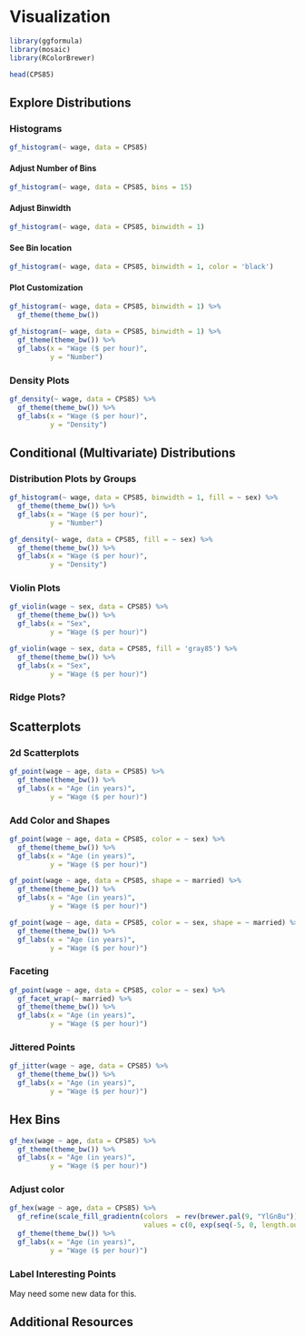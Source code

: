 # Visualization   

```r
library(ggformula)
library(mosaic)
library(RColorBrewer)

head(CPS85)
```


## Explore Distributions 


### Histograms    

```r
gf_histogram(~ wage, data = CPS85)
```

#### Adjust Number of Bins
```r
gf_histogram(~ wage, data = CPS85, bins = 15)
```


#### Adjust Binwidth

```r
gf_histogram(~ wage, data = CPS85, binwidth = 1)
```


#### See Bin location
```r
gf_histogram(~ wage, data = CPS85, binwidth = 1, color = 'black')
```

#### Plot Customization
```r
gf_histogram(~ wage, data = CPS85, binwidth = 1) %>%
  gf_theme(theme_bw())
```

```r
gf_histogram(~ wage, data = CPS85, binwidth = 1) %>%
  gf_theme(theme_bw()) %>%
  gf_labs(x = "Wage ($ per hour)", 
          y = "Number")
```



### Density Plots    

```r
gf_density(~ wage, data = CPS85) %>%
  gf_theme(theme_bw()) %>%
  gf_labs(x = "Wage ($ per hour)", 
          y = "Density")
```


## Conditional (Multivariate) Distributions 

### Distribution Plots by Groups   
```r
gf_histogram(~ wage, data = CPS85, binwidth = 1, fill = ~ sex) %>%
  gf_theme(theme_bw()) %>%
  gf_labs(x = "Wage ($ per hour)", 
          y = "Number")
```

```r
gf_density(~ wage, data = CPS85, fill = ~ sex) %>%
  gf_theme(theme_bw()) %>%
  gf_labs(x = "Wage ($ per hour)", 
          y = "Density")
```


### Violin Plots   
```r
gf_violin(wage ~ sex, data = CPS85) %>%
  gf_theme(theme_bw()) %>%
  gf_labs(x = "Sex", 
          y = "Wage ($ per hour)")
```


```r
gf_violin(wage ~ sex, data = CPS85, fill = 'gray85') %>%
  gf_theme(theme_bw()) %>%
  gf_labs(x = "Sex", 
          y = "Wage ($ per hour)")
```


### Ridge Plots?


## Scatterplots    


### 2d Scatterplots    
```r
gf_point(wage ~ age, data = CPS85) %>%
  gf_theme(theme_bw()) %>%
  gf_labs(x = "Age (in years)", 
          y = "Wage ($ per hour)")
```

### Add Color and Shapes    

```r
gf_point(wage ~ age, data = CPS85, color = ~ sex) %>%
  gf_theme(theme_bw()) %>%
  gf_labs(x = "Age (in years)", 
          y = "Wage ($ per hour)")
```


```r
gf_point(wage ~ age, data = CPS85, shape = ~ married) %>%
  gf_theme(theme_bw()) %>%
  gf_labs(x = "Age (in years)", 
          y = "Wage ($ per hour)")
```

```r
gf_point(wage ~ age, data = CPS85, color = ~ sex, shape = ~ married) %>%
  gf_theme(theme_bw()) %>%
  gf_labs(x = "Age (in years)", 
          y = "Wage ($ per hour)")
```


### Faceting   
```r
gf_point(wage ~ age, data = CPS85, color = ~ sex) %>%
  gf_facet_wrap(~ married) %>%
  gf_theme(theme_bw()) %>%
  gf_labs(x = "Age (in years)", 
          y = "Wage ($ per hour)")
```

### Jittered Points
```r
gf_jitter(wage ~ age, data = CPS85) %>%
  gf_theme(theme_bw()) %>%
  gf_labs(x = "Age (in years)", 
          y = "Wage ($ per hour)")
```


## Hex Bins
```r
gf_hex(wage ~ age, data = CPS85) %>% 
  gf_theme(theme_bw()) %>%
  gf_labs(x = "Age (in years)", 
          y = "Wage ($ per hour)")
```

### Adjust color
```r
gf_hex(wage ~ age, data = CPS85) %>% 
  gf_refine(scale_fill_gradientn(colors  = rev(brewer.pal(9, "YlGnBu")),
                                 values = c(0, exp(seq(-5, 0, length.out = 100))))) %>%
  gf_theme(theme_bw()) %>%
  gf_labs(x = "Age (in years)", 
          y = "Wage ($ per hour)")
```




### Label Interesting Points  

May need some new data for this.


## Additional Resources

